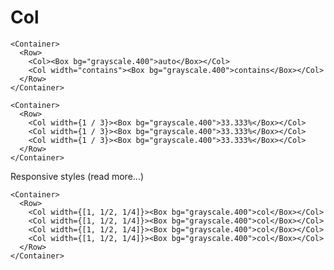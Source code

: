 
# Col

<PropsTable component={Col} />

```.mdx
<Container>
  <Row>
    <Col><Box bg="grayscale.400">auto</Box></Col>
    <Col width="contains"><Box bg="grayscale.400">contains</Box></Col>
  </Row>
</Container>
```

```.mdx
<Container>
  <Row>
    <Col width={1 / 3}><Box bg="grayscale.400">33.333%</Box></Col>
    <Col width={1 / 3}><Box bg="grayscale.400">33.333%</Box></Col>
    <Col width={1 / 3}><Box bg="grayscale.400">33.333%</Box></Col>
  </Row>
</Container>
```

Responsive styles (<Link href="https://github.com/jxnblk/styled-system/blob/master/docs/responsive-styles.md" target="_blank">read more...</Link>)

```.mdx
<Container>
  <Row>
    <Col width={[1, 1/2, 1/4]}><Box bg="grayscale.400">col</Box></Col>
    <Col width={[1, 1/2, 1/4]}><Box bg="grayscale.400">col</Box></Col>
    <Col width={[1, 1/2, 1/4]}><Box bg="grayscale.400">col</Box></Col>
    <Col width={[1, 1/2, 1/4]}><Box bg="grayscale.400">col</Box></Col>
  </Row>
</Container>
```
